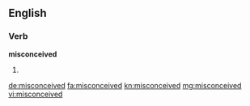 ==English==

===Verb===
'''misconceived'''

# {{en-past of|misconceive}}

[[de:misconceived]]
[[fa:misconceived]]
[[kn:misconceived]]
[[mg:misconceived]]
[[vi:misconceived]]